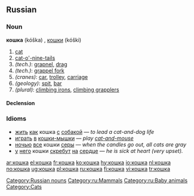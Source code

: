 ==Russian==

===Noun===
'''кошка''' (kóška) {{f}}, [[кошки]] (kóški) {{p}}

# [[cat]]
# [[cat-o'-nine-tails]]
#''(tech.)'': [[grapnel]], [[drag]]
#''(tech.)'': [[grappel fork]]
#''(cranes)'': [[car]], [[trolley]], [[carriage]]
#''(geology)'': [[spit]], [[bar]]
#''(plural)'': [[climbing irons]], [[climbing grapplers]]

====Declension====
{{ru-noun1|ко́шка|ко́шки|ко́шки|ко́шек|ко́шке|ко́шкам|ко́шку|ко́шек|ко́шкой,<br/>ко́шкою|ко́шками|о ко́шке|о ко́шках}}

===Idioms===
*[[жить]] [[как]] кошка [[с]] [[собака|собакой]] — ''to lead a cat-and-dog life''
*[[играть]] [[в]] [[кошки-мышки]] — ''play [[cat-and-mouse]]''
*[[ночью]] [[весь|все]] кошки [[серый|серы]] — ''when the candles go out, all cats are gray''
*[[у]] [[он|него]] кошки [[скрести|скребут]] [[на]] [[сердце]] — ''he is sick at heart (very upset).''

[[Category:Russian nouns]]
[[Category:ru:Mammals]]
[[Category:ru:Baby animals]]
[[Category:Cats]]

[[ar:кошка]]
[[el:кошка]]
[[fr:кошка]]
[[ko:кошка]]
[[hy:кошка]]
[[io:кошка]]
[[nl:кошка]]
[[no:кошка]]
[[ug:кошка]]
[[pl:кошка]]
[[ru:кошка]]
[[fi:кошка]]
[[vi:кошка]]
[[tr:кошка]]